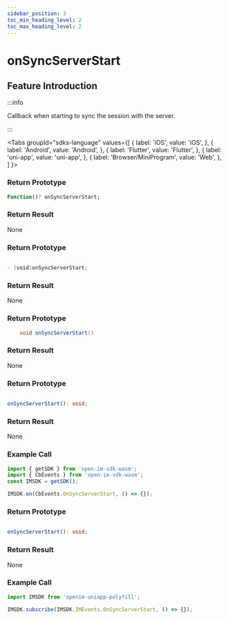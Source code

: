 ```yaml
---
sidebar_position: 3
toc_min_heading_level: 2
toc_max_heading_level: 2
---
```


# onSyncServerStart

## Feature Introduction

:::info

Callback when starting to sync the session with the server.

:::

<Tabs
groupId="sdks-language"
values={[
{ label: 'iOS', value: 'iOS', },
{ label: 'Android', value: 'Android', },
{ label: 'Flutter', value: 'Flutter', },
{ label: 'uni-app', value: 'uni-app', },
{ label: 'Browser/MiniProgram', value: 'Web', },
]
}>

<TabItem value="Flutter">

### Return Prototype

```dart showLineNumbers
Function()? onSyncServerStart;
```

### Return Result

None

</TabItem>

<TabItem value="iOS">

### Return Prototype

```swift showLineNumbers

- (void)onSyncServerStart;

```

### Return Result

None

</TabItem>

<TabItem value="Android">

### Return Prototype

```java showLineNumbers
    void onSyncServerStart()
```

### Return Result

None

</TabItem>

<TabItem value="Web">

### Return Prototype

```ts showLineNumbers

onSyncServerStart(): void;

```

### Return Result

None

### Example Call

```js showLineNumbers
import { getSDK } from 'open-im-sdk-wasm';
import { CbEvents } from 'open-im-sdk-wasm';
const IMSDK = getSDK();

IMSDK.on(CbEvents.OnSyncServerStart, () => {});
```

</TabItem>

<TabItem value="uni-app">

### Return Prototype

```ts showLineNumbers

onSyncServerStart(): void;

```

### Return Result

None

### Example Call

```js showLineNumbers
import IMSDK from 'openim-uniapp-polyfill';

IMSDK.subscribe(IMSDK.IMEvents.OnSyncServerStart, () => {});
```

</TabItem>

</Tabs>